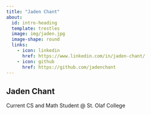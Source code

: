 ```yaml
---
title: "Jaden Chant"
about:
  id: intro-heading
  template: trestles
  image: img/jaden.jpg
  image-shape: round
  links:
    - icon: linkedin
      href: https://www.linkedin.com/in/jaden-chant/
    - icon: github
      href: https://github.com/jadenchant
---
```


:::{#intro-heading}

## Jaden Chant

Current CS and Math Student @ St. Olaf College

:::



